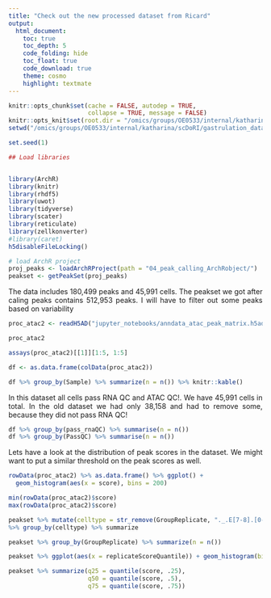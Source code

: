 ```yaml
---
title: "Check out the new processed dataset from Ricard"
output: 
  html_document:
    toc: true
    toc_depth: 5
    code_folding: hide
    toc_float: true
    code_download: true
    theme: cosmo
    highlight: textmate
---
```


<style>
body {
text-align: justify}
</style>

```r
knitr::opts_chunk$set(cache = FALSE, autodep = TRUE, 
                      collapse = TRUE, message = FALSE)
knitr::opts_knit$set(root.dir = "/omics/groups/OE0533/internal/katharina/scDoRI/gastrulation_data/")
setwd("/omics/groups/OE0533/internal/katharina/scDoRI/gastrulation_data/")

set.seed(1)
```

  
```r
## Load libraries


library(ArchR)
library(knitr)
library(rhdf5)
library(uwot)
library(tidyverse)
library(scater)
library(reticulate)
library(zellkonverter)
#library(caret)
h5disableFileLocking()
```


```r
# load ArchR project
proj_peaks <- loadArchRProject(path = "04_peak_calling_ArchRobject/")
peakset <- getPeakSet(proj_peaks)
```


The data includes 180,499 peaks and 45,991 cells. The peakset we got after caling 
peaks contains 512,953 peaks. I will have to filter out some peaks based on variability

```r
proc_atac2 <- readH5AD("jupyter_notebooks/anndata_atac_peak_matrix.h5ad")
```

```r
proc_atac2
```


```r
assays(proc_atac2)[[1]][1:5, 1:5]
```


```r
df <- as.data.frame(colData(proc_atac2))

df %>% group_by(Sample) %>% summarize(n = n()) %>% knitr::kable()
```

In this dataset all cells pass RNA QC and ATAC QC!. We have 45,991 cells in 
total. In the old dataset we had only 38,158 and had to remove some, because 
they did not pass RNA QC!

```r
df %>% group_by(pass_rnaQC) %>% summarise(n = n())
df %>% group_by(PassQC) %>% summarise(n = n())
```


Lets have a look at the distribution of peak scores in the dataset. We might
want to put a similar threshold on the peak scores as well.

```r
rowData(proc_atac2) %>% as.data.frame() %>% ggplot() +
  geom_histogram(aes(x = score), bins = 200)

min(rowData(proc_atac2)$score)
max(rowData(proc_atac2)$score)
```


```r
peakset %>% mutate(celltype = str_remove(GroupReplicate, "._.E[7-8].[0-80]_rep[1-2]"))
%>% group_by(celltype) %>% summarize
```


```r
peakset %>% group_by(GroupReplicate) %>% summarize(n = n())
```

```r
peakset %>% ggplot(aes(x = replicateScoreQuantile)) + geom_histogram(bins = 100)
```




```r
peakset %>% summarize(q25 = quantile(score, .25), 
                      q50 = quantile(score, .5),
                      q75 = quantile(score, .75))
```


